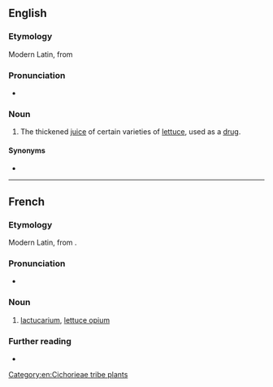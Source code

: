 ==English==

===Etymology===
Modern Latin, from {{etyl|la|en}} {{m|la|lactūca||lettuce}}

===Pronunciation===
* {{IPA|/læktjuːˈkɛəɹɪəm/|lang=en}}

===Noun===
{{en-noun|-}}

# The thickened [[juice]] of certain varieties of [[lettuce]], used as a [[drug]].

====Synonyms====
* {{l|en|lettuce opium}}

[[Category:en:Cichorieae tribe plants]]

----

==French==

===Etymology===
Modern Latin, from {{etyl|la|fr}} {{m|la|lactūca||lettuce}}.

===Pronunciation===
* {{IPA|/laktykaʁjɔm/|lang=fr}}

===Noun===
{{fr-noun|m|-}}

# [[#English|lactucarium]], [[lettuce opium]]

===Further reading===
* {{R:TLFi}}